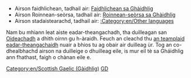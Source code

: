 
{{en/Bilingual box| Gd
| Bheir an duilleag seo clàr-innse airson '''Aistidhean sa Ghàidhlig''' ann an OpenTTD Wiki dut.<br/>Thèid aistidhean leis an templaid {{en/s|Other_languages}} is a' pharamadair '''<code><nowiki>language_page=gd</nowiki></code>''' a cheangal an-seo gu fèin-obrachail.
| ''This page provides an index for a wide range of '''articles in Scottish Gaelic''' in OpenTTD Wiki.<br/>Articles with {{en/s|Other_languages}} template with'' '''<code><nowiki>language_page=gd</nowiki></code>''' ''parameter automatically link here.''}}

*Airson faidhlichean, tadhail air: [[:Category:gd/Faidhlichean sa Ghàidhlig|Faidhlichean sa Ghàidhlig]]
*Airson Roinnean-seòrsa, tadhail air: [[:Category:gd/Roinnean-seòrsa|Roinnean-seòrsa sa Ghàidhlig]]
*Airson stadaistearachd, tadhail air: [[:Category:en/Other languages]]

Nam bu mhiann leat aiste eadar-theangachadh, tha duilleagan san [[gd/Manual/Oideachadh|Oideachadh]] a dhìth oirnn gu h-àraidh. Feuch an cleachd thu [[Template:gd/Eadar-theangachadh|an teamplaid eadar-theangachaidh]] nuair a bhios tu ag obair air duilleag ùr. Tog an co-dhealbhachd airson na duilleige o dhuilleag eile, is mur eil tè sa Gháidhlig ann fhathast, faigh o chànan eile e.

[[Category:en/Scottish Gaelic (Gàidhlig)]][[Category:en/Articles in other languages|GD]]